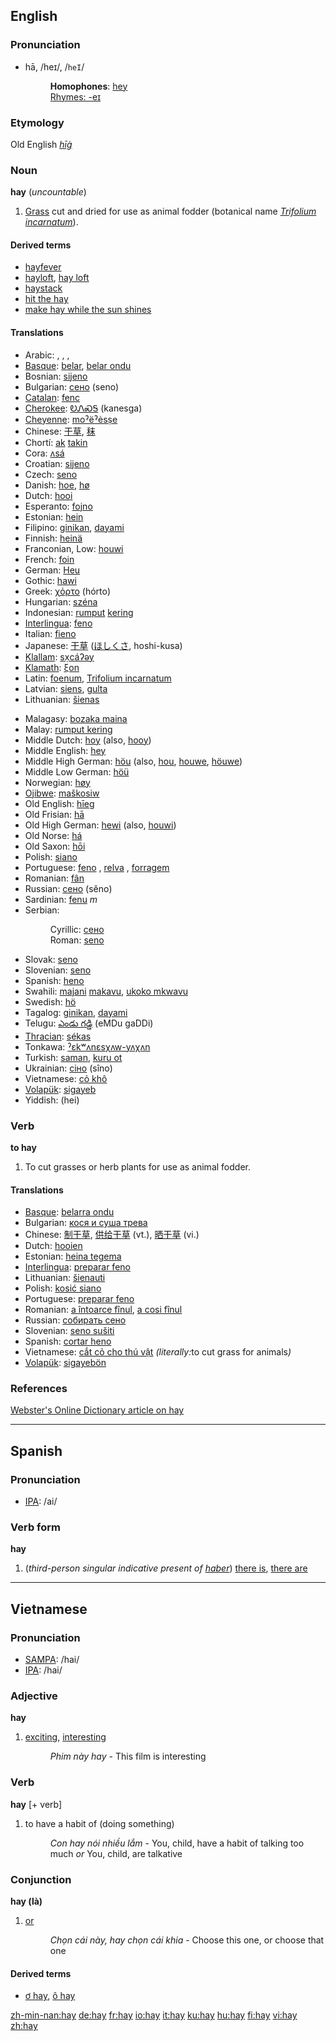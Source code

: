 ==English==

===Pronunciation===
*hā, /heɪ/, /<tt>heI</tt>/
*:'''Homophones''': [[hey]]
*:[[Rhymes:English:-eɪ|Rhymes: -eɪ]]
===Etymology===
Old English ''[[hīġ]]''
===Noun===
'''hay''' (''uncountable'')
# [[Grass]] cut and dried for use as animal fodder (botanical name ''[[Trifolium incarnatum]]'').

====Derived terms====
*[[hayfever]]
*[[hayloft]], [[hay loft]]
*[[haystack]]
*[[hit the hay]]
*[[make hay while the sun shines]]

====Translations====
{{top}}
*Arabic: {{ARchar|[[تبن|تِبْن]]}}, {{ARchar|[[جفيف|جَفِيف]]}}, {{ARchar|[[حشيش|حَشِيش]]}}, {{ARchar|[[درِيس|دَرِيس]]}}
*[[Basque]]: [[belar]], [[belar ondu]]
*Bosnian: [[sijeno#Bosnian|sijeno]] {{n}}
*Bulgarian: [[сено]] (seno) {{n}}
*[[Catalan]]: [[fenc]]
*[[Cherokee]]: [[ᎧᏁᏍᎦ]] (kanesga)
*[[Cheyenne]]: [[moˀëˀėsṣe]]
*Chinese: [[干草]], [[秣]]
*Chortí: [[ak]] [[takin]]
*Cora: [[ʌsá]]
*Croatian: [[sijeno#Croatian|sijeno]] {{n}}
*Czech: [[seno#Czech|seno]]
*Danish: [[hoe]], [[hø]]
*Dutch: [[hooi]] {{n}}
*Esperanto: [[fojno]]
*Estonian: [[hein#Estonian|hein]] 
*Filipino: [[ginikan]], [[dayami]]
*Finnish: [[heinä]]
*Franconian, Low: [[houwi]]
*French: [[foin]] {{m}}
*German: [[Heu]] {{n}}
*Gothic: [[hawi]]
*Greek: [[χόρτο]] (hórto)
*Hungarian: [[széna]]  
*Indonesian: [[rumput]] [[kering]]
*[[Interlingua]]: [[feno]]
*Italian: [[fieno]] {{m}}
*Japanese: [[干草]] ([[ほしくさ]], hoshi-kusa)
*[[Klallam]]: [[sx̣cáʔəy]]
*[[Klamath]]: [[ξon]]
*Latin: [[foenum]], [[Trifolium incarnatum]]
*Latvian: [[siens]], [[gulta]]
*Lithuanian: [[šienas]]
{{mid}}
*Malagasy: [[bozaka maina]]
*Malay: [[rumput kering]]
*Middle Dutch: [[hoy#Middle Dutch|hoy]] (also, [[hooy]])
*Middle English: [[hey#Middle English|hey]]
*Middle High German: [[höu]] (also, [[hou#Middle High German|hou]], [[houwe]], [[höuwe]])
*Middle Low German: [[höü]]
*Norwegian: [[høy]]
*[[Ojibwe]]: [[maškosiw]]
*Old English: [[hīeg]]
*Old Frisian: [[hā]]
*Old High German: [[hewi]] (also, [[houwi]])
*Old Norse: [[há]]
*Old Saxon: [[hōi]]
*Polish: [[siano]]
*Portuguese: [[feno]] {{m}}, [[relva]] {{f}}, [[forragem]] {{f}}
*Romanian: [[fân]]
*Russian: [[сено]] (sěno)
*Sardinian: [[fenu]] ''m''
*Serbian:
*:Cyrillic: [[сено#Serbian|сено]] {{n}}
*:Roman: [[seno#Serbian|seno]] {{n}}
*Slovak: [[seno]] {{n}}
*Slovenian: [[seno]] {{n}}
*Spanish: [[heno]]
*Swahili: [[majani]] [[makavu]], [[ukoko mkwavu]]
*Swedish: [[hö]]
*Tagalog: [[ginikan]], [[dayami]]
*Telugu: [[ఎండు గడ్డి]] (eMDu gaDDi)
*[[Thracian]]: [[sékas]]
*Tonkawa: [[ˀɛkʷʌnɛsχʌw-yʌχʌn]]
*Turkish: [[saman]], [[kuru ot]]
*Ukrainian: [[сіно]] (sîno)
*Vietnamese: [[cỏ khô]]<!--move this to the Vietnamese page (''literally'' dry grass)-->
*[[Volapük]]: [[sigayeb]]
*Yiddish: <!--provide the Yiddish-->(hei)
{{bottom}}

===Verb===
'''to hay'''
# To cut grasses or herb plants for use as animal fodder.

====Translations====
*[[Basque]]: [[belarra ondu]]
*Bulgarian: [[кося и суша трева]] 
*Chinese: [[制干草]], [[供给干草]] (vt.), [[晒干草]] (vi.)
*Dutch: [[hooien]]
*Estonian: [[heina tegema]] 
*[[Interlingua]]: [[preparar feno]]
*Lithuanian: [[šienauti]]
*Polish: [[kosić siano]]
*Portuguese: [[preparar feno]]
*Romanian: [[a întoarce fînul]], [[a cosi fînul]]
*Russian: [[собирать сено]]
*Slovenian: [[seno sušiti]]
*Spanish: [[cortar heno]]
*Vietnamese: [[cắt cỏ cho thú vật]] ''(literally: ''to cut grass for animals'')''
*[[Volapük]]: [[sigayebön]]

===References===
[http://www.websters-online-dictionary.org/definition/hay Webster's Online Dictionary article on hay]

----
==Spanish==

===Pronunciation===
*[[IPA]]: /ai/

===Verb form===
'''hay'''
# (''third-person singular indicative present of [[haber]]'') [[there is]], [[there are]]

----
==Vietnamese==

===Pronunciation===
*[[SAMPA]]: /hai/
*[[IPA]]: /hai/

===Adjective===
'''hay'''
# [[exciting]], [[interesting]]
#:''Phim này hay'' - This film is interesting

===Verb===
'''hay''' [+ verb]
# to have a habit of (doing something)
#:''Con hay nói nhiều lắm'' - You, child, have a habit of talking too much ''or'' You, child, are talkative

===Conjunction===
'''hay (là)'''
# [[or]]
#:''Chọn cái này, hay chọn cái khia'' - Choose this one, or choose that one

====Derived terms====
*[[ơ hay]], [[ô hay]]

[[zh-min-nan:hay]]
[[de:hay]]
[[fr:hay]]
[[io:hay]]
[[it:hay]]
[[ku:hay]]
[[hu:hay]]
[[fi:hay]]
[[vi:hay]]
[[zh:hay]]